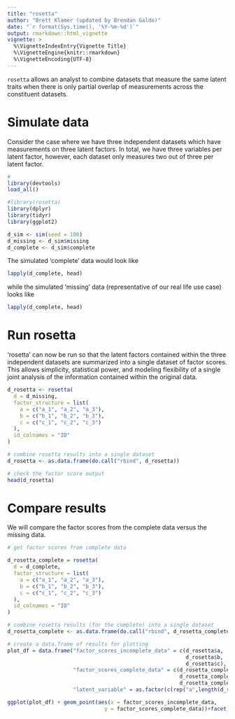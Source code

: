 ```yaml
---
title: "rosetta"
author: "Brett Klamer (updated by Brendan Galdo)"
date: "`r format(Sys.time(), '%Y-%m-%d')`"
output: rmarkdown::html_vignette
vignette: >
  %\VignetteIndexEntry{Vignette Title}
  %\VignetteEngine{knitr::rmarkdown}
  %\VignetteEncoding{UTF-8}
---
```


`rosetta` allows an analyst to combine datasets that measure the same latent traits when there is only partial overlap of measurements across the constituent datasets.

# Simulate data

Consider the case where we have three independent datasets which have measurements on three latent factors. In total, we have three variables per latent factor, however, each dataset only measures two out of three per latent factor.

```r
# 
library(devtools)
load_all()

#library(rosetta)
library(dplyr)
library(tidyr)
library(ggplot2)


```

```r

d_sim <- sim(seed = 100)
d_missing <- d_sim$missing
d_complete <- d_sim$complete

```

The simulated 'complete' data would look like

```r

lapply(d_complete, head)

```

while the simulated 'missing' data (representative of our real life use case) looks like

```r

lapply(d_complete, head)
```

# Run rosetta

'rosetta' can now be run so that the latent factors contained within the three independent datasets are summarized into a single dataset of factor scores. This allows simplicity, statistical power, and modeling flexibility of a single joint analysis of the information contained within the original data.

```r
d_rosetta <- rosetta(
  d = d_missing,
  factor_structure = list(
    a = c("a_1", "a_2", "a_3"),
    b = c("b_1", "b_2", "b_3"),
    c = c("c_1", "c_2", "c_3")
  ),
  id_colnames = "ID"
)

# combine rosetta results into a single dataset
d_rosetta <- as.data.frame(do.call("rbind", d_rosetta))

# check the factor score output
head(d_rosetta)

```

# Compare results

We will compare the factor scores from the complete data versus the missing data.

```r


# get factor scores from complete data 

d_rosetta_complete = rosetta(
  d = d_complete,
  factor_structure = list(
    a = c("a_1", "a_2", "a_3"),
    b = c("b_1", "b_2", "b_3"),
    c = c("c_1", "c_2", "c_3")
  ),
  id_colnames = "ID"
)

# combine rosetta results (for the complete) into a single dataset
d_rosetta_complete <- as.data.frame(do.call("rbind", d_rosetta_complete))

# create a data.frame of results for plotting
plot_df = data.frame("factor_scores_incomplete_data" = c(d_rosetta$a,
                                                         d_rosetta$b,
                                                         d_rosetta$c),
                     "factor_scores_complete_data" = c(d_rosetta_complete$a,
                                                       d_rosetta_complete$b,
                                                       d_rosetta_complete$c),
                     "latent_variable" = as.factor(c(rep("a",length(d_rosetta_complete$a)), rep("b",length(d_rosetta_complete$a)),rep("c",length(d_rosetta_complete$a)))))

ggplot(plot_df) + geom_point(aes(x = factor_scores_incomplete_data,
                               y = factor_scores_complete_data))+facet_grid(rows="latent_variable")

```

